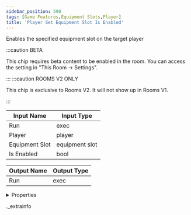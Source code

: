 ```yaml
---
sidebar_position: 590
tags: [Game Features,Equipment Slots,Player]
title: 'Player Set Equipment Slot Is Enabled'
---
```


Enables the specified equipment slot on the target player

:::caution BETA

This chip requires beta content to be enabled in the room. You can access the setting in "This Room -> Settings".

:::
:::caution ROOMS V2 ONLY

This chip is exclusive to Rooms V2. It will not show up in Rooms V1.

:::


<IChip uuid="8557a9c5-2656-4245-ae4e-c04bb6de0cd8" />

| Input Name | Input Type |
|-----------|-----------|
| Run | exec |
| Player | player |
| Equipment Slot | equipment slot |
| Is Enabled | bool |

| Output Name | Output Type |
|-----------|-----------|
| Run | exec |


<details>
  <summary>Properties</summary>
  <div>
    <div>
    <table>
      <thead>
        <tr>
          <th>Room availability:</th>
          <th>Rooms V2 only</th>
        </tr>
        <tr>
          <th>Is beta required?</th>
          <th>Yes</th>
        </tr>
        <tr>
          <th>Is this chip a trolling risk?</th>
          <th>No</th>
        </tr>
        <tr>
          <th>Is this chip a role assignment risk?</th>
          <th>No</th>
        </tr>
        <tr>
          <th>Chip UUID</th>
          <th>8557a9c5-2656-4245-ae4e-c04bb6de0cd8</th>
        </tr>
      </thead>
    </table>
    </div>
  </div>
</details>

._extrainfo